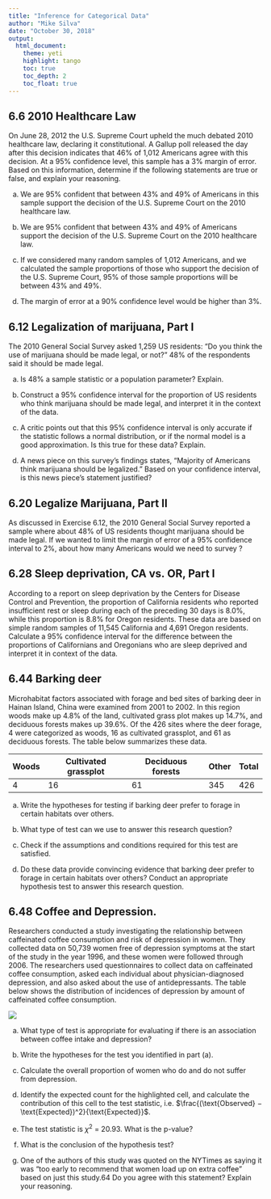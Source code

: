 ```yaml
---
title: "Inference for Categorical Data"
author: "Mike Silva"
date: "October 30, 2018"
output:
  html_document:
    theme: yeti
    highlight: tango
    toc: true
    toc_depth: 2
    toc_float: true
---
```


## 6.6 2010 Healthcare Law

On June 28, 2012 the U.S. Supreme Court upheld the much debated 2010 healthcare law, declaring it constitutional. A Gallup poll released the day after this decision
indicates that 46% of 1,012 Americans agree with this decision. At a 95% confidence level, this sample has a 3% margin of error. Based on this information, determine if the following statements are true or false, and explain your reasoning.

(a) We are 95% confident that between 43% and 49% of Americans in this sample support the decision of the U.S. Supreme Court on the 2010 healthcare law.

(b) We are 95% confident that between 43% and 49% of Americans support the decision of the U.S. Supreme Court on the 2010 healthcare law.

(c) If we considered many random samples of 1,012 Americans, and we calculated the sample proportions of those who support the decision of the U.S. Supreme Court, 95% of those sample proportions will be between 43% and 49%.

(d) The margin of error at a 90% confidence level would be higher than 3%.

## 6.12 Legalization of marijuana, Part I

The 2010 General Social Survey asked 1,259 US residents: “Do you think the use of marijuana should be made legal, or not?” 48% of the respondents said it should be made legal.

(a) Is 48% a sample statistic or a population parameter? Explain.

(b) Construct a 95% confidence interval for the proportion of US residents who think marijuana should be made legal, and interpret it in the context of the data.

(c) A critic points out that this 95% confidence interval is only accurate if the statistic follows a normal distribution, or if the normal model is a good approximation. Is this true for these data? Explain.

(d) A news piece on this survey’s findings states, “Majority of Americans think marijuana should be legalized.” Based on your confidence interval, is this news piece’s statement justified?

## 6.20 Legalize Marijuana, Part II

As discussed in Exercise 6.12, the 2010 General Social Survey reported a sample where about 48% of US residents thought marijuana should be made legal. If we wanted to limit the margin of error of a 95% confidence interval to 2%, about how many Americans would we need to survey ?

## 6.28 Sleep deprivation, CA vs. OR, Part I

According to a report on sleep deprivation by the Centers for Disease Control and Prevention, the proportion of California residents who reported insufficient rest or sleep during each of the preceding 30 days is 8.0%, while this proportion is 8.8% for Oregon residents. These data are based on simple random samples of 11,545 California and 4,691 Oregon residents. Calculate a 95% confidence interval for the difference between the proportions of Californians and Oregonians who are sleep deprived and interpret it in context of the data.

## 6.44 Barking deer

Microhabitat factors associated with forage and bed sites of barking deer in Hainan Island, China were examined from 2001 to 2002. In this region woods make up 4.8% of the land, cultivated grass plot makes up 14.7%, and deciduous forests makes up 39.6%. Of the 426 sites where the deer forage, 4 were categorized as woods, 16 as cultivated grassplot, and 61 as deciduous forests. The table below summarizes these data.

| Woods | Cultivated grassplot | Deciduous forests | Other | Total |
|-------|----------------------|-------------------|-------|-------|
| 4     | 16                   | 61                | 345   | 426   |

(a) Write the hypotheses for testing if barking deer prefer to forage in certain habitats over others.

(b) What type of test can we use to answer this research question?

(c) Check if the assumptions and conditions required for this test are satisfied.

(d) Do these data provide convincing evidence that barking deer prefer to forage in certain habitats over others? Conduct an appropriate hypothesis test to answer this research question.

## 6.48 Coffee and Depression. 

Researchers conducted a study investigating the relationship between caffeinated coffee consumption and risk of depression in women. They collected data on 50,739 women free of depression symptoms at the start of the study in the year 1996, and these women were followed through 2006. The researchers used questionnaires to collect data on caffeinated coffee consumption, asked each individual about physician-diagnosed depression, and also asked about the use of antidepressants. The table below shows the distribution of incidences of depression by amount of caffeinated coffee consumption. 

![ ](https://github.com/mikeasilva/CUNY-SPS/raw/master/DATA606/Figures/6_48.png)

(a) What type of test is appropriate for evaluating if there is an association between coffee intake and depression?

(b) Write the hypotheses for the test you identified in part (a).

(c) Calculate the overall proportion of women who do and do not suffer from depression.

(d) Identify the expected count for the highlighted cell, and calculate the contribution of this cell to the test statistic, i.e. $\frac{(\text{Observed} − \text{Expected})^2}{\text{Expected}}$.

(e) The test statistic is $\chi^2$ = 20.93. What is the p-value?

(f) What is the conclusion of the hypothesis test?

(g) One of the authors of this study was quoted on the NYTimes as saying it was “too early to recommend that women load up on extra coffee” based on just this study.64 Do you agree with this statement? Explain your reasoning.
